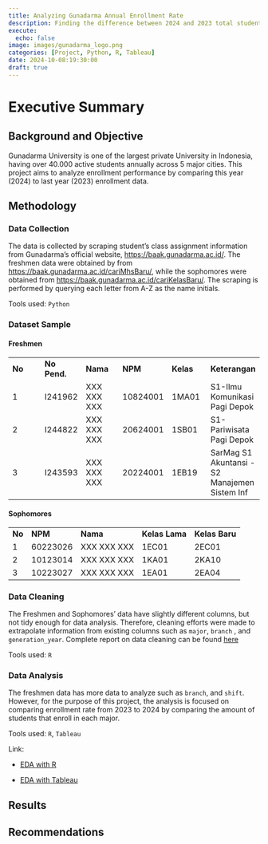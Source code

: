 ```yaml
---
title: Analyzing Gunadarma Annual Enrollment Rate
description: Finding the difference between 2024 and 2023 total students
execute: 
  echo: false
image: images/gunadarma_logo.png
categories: [Project, Python, R, Tableau]
date: 2024-10-08:19:30:00
draft: true
---
```


# Executive Summary

## Background and Objective

Gunadarma University is one of the largest private University in Indonesia, having over 40.000 active students annually across 5 major cities. This project aims to analyze enrollment performance by comparing this year (2024) to last year (2023) enrollment data.

## Methodology

### Data Collection

The data is collected by scraping student's class assignment information from Gunadarma's official website, [https://baak.gunadarma.ac.id/](https://baak.gunadarma.ac.id/#). The freshmen data were obtained by from <https://baak.gunadarma.ac.id/cariMhsBaru/>, while the sophomores were obtained from <https://baak.gunadarma.ac.id/cariKelasBaru/>. The scraping is performed by querying each letter from A-Z as the name initials.

Tools used: `Python`

### Dataset Sample

#### Freshmen

|        |              |             |          |           |                                               |
|------------|------------|------------|------------|------------|------------|
| **No** | **No Pend.** | **Nama**    | **NPM**  | **Kelas** | **Keterangan**                                |
| 1      | I241962      | XXX XXX XXX | 10824001 | 1MA01     | S1-Ilmu Komunikasi Pagi Depok                 |
| 2      | I244822      | XXX XXX XXX | 20624001 | 1SB01     | S1-Pariwisata Pagi Depok                      |
| 3      | I243593      | XXX XXX XXX | 20224001 | 1EB19     | SarMag S1 Akuntansi - S2 Manajemen Sistem Inf |

#### Sophomores

|        |          |             |                |                |
|--------|----------|-------------|----------------|----------------|
| **No** | **NPM**  | **Nama**    | **Kelas Lama** | **Kelas Baru** |
| 1      | 60223026 | XXX XXX XXX | 1EC01          | 2EC01          |
| 2      | 10123014 | XXX XXX XXX | 1KA01          | 2KA10          |
| 3      | 10223027 | XXX XXX XXX | 1EA01          | 2EA04          |

### Data Cleaning

The Freshmen and Sophomores' data have slightly different columns, but not tidy enough for data analysis. Therefore, cleaning efforts were made to extrapolate information from existing columns such as `major`, `branch` , and `generation_year`. Complete report on data cleaning can be found [here](cleaning_R.html)

Tools used: `R`

### Data Analysis

The freshmen data has more data to analyze such as `branch`, and `shift`. However, for the purpose of this project, the analysis is focused on comparing enrollment rate from 2023 to 2024 by comparing the amount of students that enroll in each major.

Tools used: `R`, `Tableau`

Link:

-   [EDA with R](EDA_R.html)

-   [EDA with Tableau](https://public.tableau.com/app/profile/navarchus/viz/Gunadarma2023-2024Enrollment/Major)

## Results

## Recommendations
